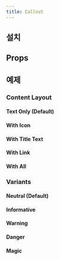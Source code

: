 ```yaml
---
title: Callout
---
```


<ComponentExample name="callout-preview" />

## 설치

<Installation name="callout" />

## Props

<AutoTypeTable path="./registry/ui/callout.tsx" name="CalloutProps" />

## 예제

### Content Layout

#### Text Only (Default)

<ComponentExample name="callout-text-only" />

#### With Icon

<ComponentExample name="callout-with-icon" />

#### With Title Text

<ComponentExample name="callout-with-title-text" />

#### With Link

<ComponentExample name="callout-with-link" />

#### With All

<ComponentExample name="callout-with-all" />

### Variants

#### Neutral (Default)

<ComponentExample name="callout-neutral" />

#### Informative

<ComponentExample name="callout-informative" />

#### Warning

<ComponentExample name="callout-warning" />

#### Danger

<ComponentExample name="callout-danger" />

#### Magic

<ComponentExample name="callout-magic" />
